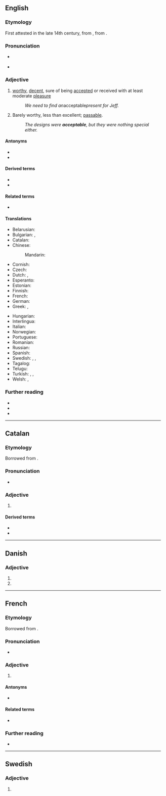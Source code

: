 ==English==

===Etymology===
{{PIE root|en|keh₂p}}
First attested in the late 14th century, from {{bor|en|fro|acceptable|notext=1}}, from {{der|en|LL.|acceptābilis||worthy of acceptance}}.

===Pronunciation===
* {{a|US}} {{IPA|/æk.ˈsɛp.tə.bəl/|lang=en}}
* {{audio|en-us-acceptable.ogg|Audio (US)|lang=en}}

===Adjective===
{{en-adj}}

# [[worthy]], [[decent]], sure of being [[accept]]ed or received with at least moderate [[pleasure]]
#: ''We need to find an ''acceptable'' present for Jeff.''
# Barely worthy, less than excellent; [[passable]].
#: ''The designs were '''acceptable''', but they were nothing special either.''

====Antonyms====
* {{l|en|unacceptable}}
* {{l|en|inacceptable}}

====Derived terms====
* {{l|en|acceptableness}}
* {{l|en|acceptably}}

====Related terms====
* {{l|en|acceptability}}

====Translations====
{{trans-top|capable, worthy or sure of being accepted}}
* Belarusian: {{t|be|прыма́льны|m}}
* Bulgarian: {{t+|bg|приемлив}}, {{t+|bg|допустим}}
* Catalan: {{t+|ca|acceptable}}
* Chinese:
*: Mandarin: {{t|cmn|[[可]][[接受]][[的]]|tr=kě jiēshòu de}}
* Cornish: {{t|kw|kemeradow}}
* Czech: {{t+|cs|přijatelný|m}}
* Dutch: {{t+|nl|aanvaardbaar}}, {{t+|nl|acceptabel}}
* Esperanto: {{t|eo|akceptebla}}
* Estonian: {{t|et|vastuvõetav}}
* Finnish: {{t+|fi|hyväksyttävä}}
* French: {{t+|fr|acceptable}}
* German: {{t+|de|annehmbar}}
* Greek: {{t+|el|παραδεκτός}}, {{t+|el|δεκτός}}
{{trans-mid}}
* Hungarian: {{t+|hu|elfogadható}}
* Interlingua: {{t|ia|acceptabile}}
* Italian: {{t+|it|accettabile}}
* Norwegian: {{t|no|antakelig}}
* Portuguese: {{t+|pt|aceitável}}
* Romanian: {{t+|ro|acceptabil}}
* Russian: {{t+|ru|прие́млемый}}
* Spanish: {{t+|es|aceptable}}
* Swedish: {{t+|sv|acceptabel}}, {{t+|sv|godtagbar}}, {{t+|sv|tacknämlig}}
* Tagalog: {{t|tl|katanggap-tanggap}}
* Telugu: {{t|te|అంగీకార యోగ్యమైన}}
* Turkish: {{t|tr|kabul edilebilir}}, {{t+|tr|uygun}}, {{t+|tr|makbul}}
* Welsh: {{t+|cy|cymeradwy}}, {{t+|cy|derbyniol}}
{{trans-bottom}}

===Further reading===
* {{R:Webster 1913}}
* {{R:Century 1911}}
* {{R:OneLook}}

----

==Catalan==

===Etymology===
Borrowed from {{etyl|la|ca}} {{m|la|acceptābilis}}.

===Pronunciation===
* {{rhymes|aβle|lang=ca}}

===Adjective===
{{ca-adj|mf}}

# {{l|en|acceptable}}

====Derived terms====
* {{l|ca|acceptablement}}
* {{l|ca|inacceptable}}

----

==Danish==

===Adjective===
{{head|da|adjective form}}

# {{inflection of|acceptabel||def|s|lang=da}}
# {{inflection of|acceptabel||p|lang=da}}

----

==French==

===Etymology===
Borrowed from {{etyl|la|fr}} {{m|la|acceptābilis}}.

===Pronunciation===
* {{audio|Fr-acceptable.ogg|Audio|lang=fr}}

===Adjective===
{{fr-adj}}

# {{l|en|acceptable}}

====Antonyms====
* {{l|fr|inacceptable}}

====Related terms====
* {{l|fr|accepter}}

===Further reading===
* {{R:TLFi}}

----

==Swedish==

===Adjective===
{{head|sv|adjective form}}

# {{sv-adj-form-abs-def-m|acceptabel}}